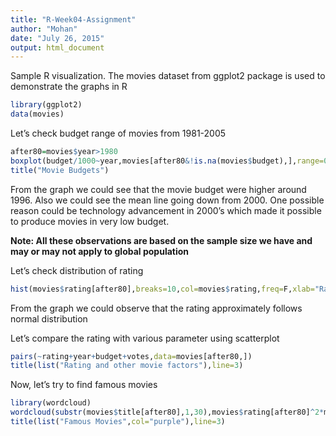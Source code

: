 ```yaml
---
title: "R-Week04-Assignment"
author: "Mohan"
date: "July 26, 2015"
output: html_document
---
```


Sample R visualization. The movies dataset from ggplot2 package is used to demonstrate the graphs in R

```r
library(ggplot2)
data(movies)
```
Let's check budget range of movies from 1981-2005
```r
after80=movies$year>1980
boxplot(budget/1000~year,movies[after80&!is.na(movies$budget),],range=0,ylab="Budget in Thousands",ylab="Year",col=c("orange","purple"))
title("Movie Budgets")
```
   
From the graph we could see that the movie budget were higher around 1996. Also we could see the mean line going down from 2000. One possible reason could be technology advancement in 2000's which made it possible to produce movies in very low budget. 
  
**Note: All these observations are based on the sample size we have and may or may not apply to global population**

Let's check distribution of rating  

```r
hist(movies$rating[after80],breaks=10,col=movies$rating,freq=F,xlab="Rating",main="Movie Rating")
```
  
From the graph we could observe that the rating approximately follows normal distribution


Let's compare the rating with various parameter using scatterplot
```r
pairs(~rating+year+budget+votes,data=movies[after80,])
title(list("Rating and other movie factors"),line=3)
```
    
Now, let's try to find famous movies
```r
library(wordcloud)
wordcloud(substr(movies$title[after80],1,30),movies$rating[after80]^2*movies$votes[after80],max.words = 100,colors = brewer.pal(8,"Dark2"),scale=c(2,0),random.order = F)
title(list("Famous Movies",col="purple"),line=3)
```
